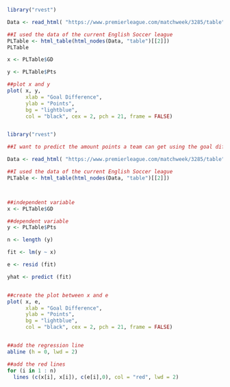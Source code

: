```r
library("rvest")

Data <- read_html( "https://www.premierleague.com/matchweek/3285/table")

##I used the data of the current English Soccer league
PLTable <- html_table(html_nodes(Data, "table")[[2]])
PLTable

x <- PLTable$GD

y <- PLTable$Pts

##plot x and y
plot( x, y,
      xlab = "Goal Difference",
      ylab = "Points",
      bg = "lightblue",
      col = "black", cex = 2, pch = 21, frame = FALSE)



```


```r
library("rvest")

##I want to predict the amount points a team can get using the goal difference of the team

Data <- read_html( "https://www.premierleague.com/matchweek/3285/table")

##I used the data of the current English Soccer league
PLTable <- html_table(html_nodes(Data, "table")[[2]])



##independent variable
x <- PLTable$GD

##dependent variable
y <- PLTable$Pts

n <- length (y)

fit <- lm(y ~ x)

e <- resid (fit)

yhat <- predict (fit)


##create the plot between x and e
plot( x, e,
      xlab = "Goal Difference",
      ylab = "Points",
      bg = "lightblue",
      col = "black", cex = 2, pch = 21, frame = FALSE)


##add the regression line
abline (h = 0, lwd = 2)

##add the red lines
for (i in 1 : n)
  lines (c(x[i], x[i]), c(e[i],0), col = "red", lwd = 2)
```

